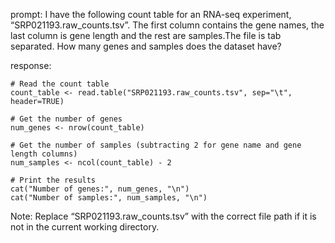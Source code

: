 prompt:
I have the following count table for an RNA-seq experiment, "SRP021193.raw_counts.tsv". The first column contains the gene names, the last column is gene length and the rest are samples.The file is tab separated. How many genes and samples does the dataset have?

response:
```
# Read the count table
count_table <- read.table("SRP021193.raw_counts.tsv", sep="\t", header=TRUE)

# Get the number of genes
num_genes <- nrow(count_table)

# Get the number of samples (subtracting 2 for gene name and gene length columns)
num_samples <- ncol(count_table) - 2

# Print the results
cat("Number of genes:", num_genes, "\n")
cat("Number of samples:", num_samples, "\n")
```
Note: Replace "SRP021193.raw_counts.tsv" with the correct file path if it is not in the current working directory.
